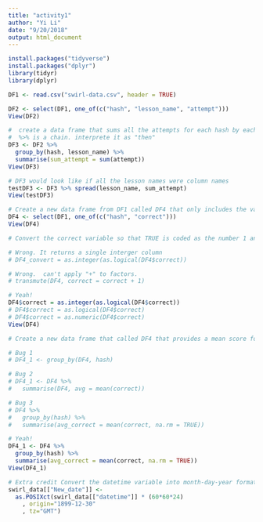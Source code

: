 ```yaml
---
title: "activity1"
author: "Yi Li"
date: "9/20/2018"
output: html_document
---
```


```r
install.packages("tidyverse")
install.packages("dplyr")
library(tidyr)
library(dplyr)

DF1 <- read.csv("swirl-data.csv", header = TRUE)

DF2 <- select(DF1, one_of(c("hash", "lesson_name", "attempt")))
View(DF2)

#  create a data frame that sums all the attempts for each hash by each    lesson_name called DF3
#  %>% is a chain. interprete it as "then"
DF3 <- DF2 %>% 
  group_by(hash, lesson_name) %>% 
  summarise(sum_attempt = sum(attempt))
View(DF3)

# DF3 would look like if all the lesson names were column names
testDF3 <- DF3 %>% spread(lesson_name, sum_attempt)
View(testDF3)

# Create a new data frame from DF1 called DF4 that only includes the variables hash and correct
DF4 <- select(DF1, one_of(c("hash", "correct")))
View(DF4)

# Convert the correct variable so that TRUE is coded as the number 1 and FALSE is coded as 0

# Wrong. It returns a single interger column
# DF4_convert = as.integer(as.logical(DF4$correct))

# Wrong.  can't apply "+" to factors.
# transmute(DF4, correct = correct + 1)

# Yeah!
DF4$correct = as.integer(as.logical(DF4$correct))
# DF4$correct = as.logical(DF4$correct)
# DF4$correct = as.numeric(DF4$correct)
View(DF4)

# Create a new data frame that called DF4 that provides a mean score for each student

# Bug 1
# DF4_1 <- group_by(DF4, hash)

# Bug 2
# DF4_1 <- DF4 %>% 
#   summarise(DF4, avg = mean(correct))

# Bug 3  
# DF4 %>% 
#   group_by(hash) %>% 
#   summarise(avg_correct = mean(correct, na.rm = TRUE))

# Yeah!
DF4_1 <- DF4 %>% 
  group_by(hash) %>% 
  summarise(avg_correct = mean(correct, na.rm = TRUE))
View(DF4_1)

# Extra credit Convert the datetime variable into month-day-year format and create a new data frame (DF5) that shows the average correct for each day
swirl_data[["New_date"]] <- 
  as.POSIXct(swirl_data[["datetime"]] * (60*60*24)
    , origin="1899-12-30"
    , tz="GMT")
```

